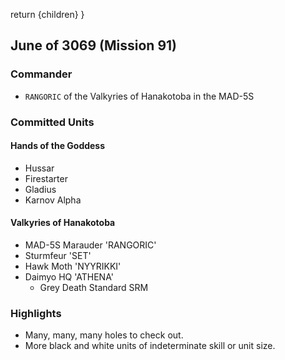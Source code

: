   return <Framework>{children}</Framework>
}

## June of 3069 (Mission 91)

### Commander

- `RANGORIC` of the Valkyries of Hanakotoba in the MAD-5S

### Committed Units

#### Hands of the Goddess

- Hussar
- Firestarter
- Gladius
- Karnov Alpha

#### Valkyries of Hanakotoba

- MAD-5S Marauder 'RANGORIC'
- Sturmfeur 'SET'
- Hawk Moth 'NYYRIKKI'
- Daimyo HQ 'ATHENA'
  - Grey Death Standard SRM

### Highlights

- Many, many, many holes to check out.
- More black and white units of indeterminate skill or unit size.

